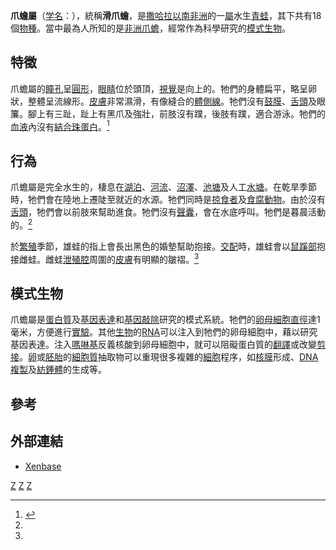 {{Automatic taxobox
| taxon = Xenopus
| authority = [[Johann_Georg_Wagler|Wagler]], 1827
| image = Xenopus laevis.jpg
| image_width = 250px
| image_caption = [[非洲爪蟾|非洲爪蟾]]
| subdivision_ranks = [[種|種]]
| subdivision =
* ''X. amieti''
* ''X. andrei''
* ''X. borealis''
* ''X. boumbaensis''
* ''X. clivii''
* ''X. fraseri''
* ''X. gilli''
* ''X. itombwensis''
* [[非洲爪蟾|非洲爪蟾]] ''X. laevis''
* ''X. largeni''
* ''X. longipes''
* ''X. muelleri''
* ''X. petersii''
* ''X. pygmaeus''
* ''X. ruwenzoriensis''
* [[熱帶爪蟾|熱帶爪蟾]] ''X. tropicalis''
* ''X. vestitus''
* ''X. victorianus''
* ''X. wittei''
}}

'''爪蟾屬'''（[[学名|学名]]：''{{lang|la|Xenopus}}''），統稱'''滑爪蟾'''，是[[撒哈拉以南非洲|撒哈拉以南非洲]]的一[[屬|屬]]水生[[青蛙|青蛙]]，其下共有18個[[物種|物種]]。當中最為人所知的是[[非洲爪蟾|非洲爪蟾]]，經常作為科學研究的[[模式生物|模式生物]]。

==特徵==
爪蟾屬的[[瞳孔|瞳孔]]呈[[圓形|圓形]]，[[眼睛|眼睛]]位於頭頂，[[視覺|視覺]]是向上的。牠們的身體扁平，略呈卵狀，整體呈流線形。[[皮膚|皮膚]]非常濕滑，有像縫合的[[體側線|體側線]]。牠們沒有[[鼓膜|鼓膜]]、[[舌頭|舌頭]]及眼簾。腳上有三趾，趾上有黑爪及強壯，前肢沒有蹼，後肢有蹼，適合游泳。牠們的[[血液|血液]]內沒有[[結合珠蛋白|結合珠蛋白]]。<ref name=passmore1979>{{Cite book en|author=Passmore, N. I. & Carruthers, V. C.|year=1979|title=South African Frogs|pages=p.42-43|publisher=Witwatersrand University Press|location=Johannesburg|isbn=0854945253}}</ref>

==行為==
爪蟾屬是完全水生的，棲息在[[湖泊|湖泊]]、[[河流|河流]]、[[沼澤|沼澤]]、[[池塘|池塘]]及人工[[水塘|水塘]]。在乾旱季節時，牠們會在陸地上遷陡至就近的水源。牠們同時是[[掠食者|掠食者]]及[[食腐動物|食腐動物]]。由於沒有[[舌頭|舌頭]]，牠們會以前肢來幫助進食。牠們沒有[[聲囊|聲囊]]，會在水底呼叫。牠們是暮晨活動的。<ref name=passmore1979/>

於[[繁殖|繁殖]]季節，雄蛙的指上會長出黑色的婚墊幫助抱接。[[交配|交配]]時，雄蛙會以[[鼠蹊部|鼠蹊部]]抱接雌蛙。雌蛙[[泄殖腔|泄殖腔]]周圍的[[皮膚|皮膚]]有明顯的皺褶。<ref name=passmore1979/>

==模式生物==
爪蟾屬是[[蛋白質|蛋白質]]及[[基因表達|基因表達]]和[[基因敲除|基因敲除]]研究的模式系統。牠們的[[卵母細胞|卵母細胞]][[直徑|直徑]]達1毫米，方便進行[[實驗|實驗]]。其他[[生物|生物]]的[[RNA|RNA]]可以注入到牠們的卵母細胞中，藉以研究基因表達。注入[[嗎啉基|嗎啉基]]反義核酸到卵母細胞中，就可以阻礙蛋白質的[[翻譯_(遺傳學)|翻譯]]或改變[[剪接_(遺傳學)|剪接]]。[[卵|卵]]或[[胚胎|胚胎]]的[[細胞質|細胞質]]抽取物可以重現很多複雜的[[細胞|細胞]]程序，如[[核膜|核膜]]形成、[[DNA複製|DNA複製]]及[[紡錘體|紡錘體]]的生成等。

==參考==
{{reflist}}

==外部連結==
* [http://www.xenbase.org/ Xenbase] {{Wayback|url=http://www.xenbase.org/ |date=20090904220935 }}
{{taxonbar}}
[[Category:爪蟾屬|Z]]
[[Category:負子蟾科|Z]]
[[Category:1827年描述的分类群|Z]]